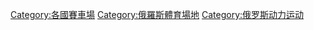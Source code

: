 

[[Category:各國賽車場|Category:各國賽車場]]
[[Category:俄羅斯體育場地|Category:俄羅斯體育場地]]
[[Category:俄罗斯动力运动|Category:俄罗斯动力运动]]